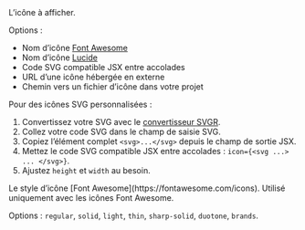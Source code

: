 <ResponseField name="icon" type="string">
  L’icône à afficher.
  
  Options :
  - Nom d’icône [Font Awesome](https://fontawesome.com/icons)
  - Nom d’icône [Lucide](https://lucide.dev/icons)
  - Code SVG compatible JSX entre accolades
  - URL d’une icône hébergée en externe
  - Chemin vers un fichier d’icône dans votre projet
  
  Pour des icônes SVG personnalisées :
  1. Convertissez votre SVG avec le [convertisseur SVGR](https://react-svgr.com/playground/).
  1. Collez votre code SVG dans le champ de saisie SVG.
  2. Copiez l’élément complet `<svg>...</svg>` depuis le champ de sortie JSX.
  3. Mettez le code SVG compatible JSX entre accolades : `icon={<svg ...> ... </svg>}`.
  4. Ajustez `height` et `width` au besoin.
</ResponseField>

<ResponseField name="iconType" type="string">
  Le style d’icône [Font Awesome](https://fontawesome.com/icons). Utilisé uniquement avec les icônes Font Awesome. 
  
  Options : `regular`, `solid`, `light`, `thin`, `sharp-solid`, `duotone`, `brands`.
</ResponseField>